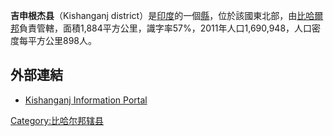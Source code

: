 '''吉申根杰县'''（Kishanganj district）是[[印度|印度]]的一個[[比哈尔邦行政区划|縣]]，位於該國東北部，由[[比哈爾邦|比哈爾邦]]負責管轄，面積1,884平方公里，識字率57%，2011年人口1,690,948，人口密度每平方公里898人。

==外部連結==
* [https://web.archive.org/web/20110430231936/http://www.allaboutbihar.com/districts/kishanganj/index.php Kishanganj Information Portal]

{{印度行政区划小作品}}
[[Category:比哈尔邦辖县|Category:比哈尔邦辖县]]